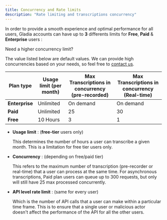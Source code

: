 ```yaml
---
title: Concurrency and Rate limits
description: "Rate limiting and transcriptions concurrency"
---
```


In order to provide a smooth experience and optimal performance for all users, Gladia accounts can have up to **3** differents limits
for **Free**, **Paid** & **Enterprise** users :

<Note>
Need a higher concurrency limit?

The value listed below are default values. We can provide high concurrencies based on your needs, so feel free to
[contact us](https://www.gladia.io/contact).

 </Note>

| Plan type      | Usage limit (per month) | Max Transcriptions in concurrency (pre-recorded) | Max Transcriptions in concurrency (Real-time) |
| -------------- | ----------------------- | ------------------------------------------------ | --------------------------------------------- |
| **Enterprise** | Unlimited               | On demand                                        | On demand                                     |
| **Paid**       | Unlimited               | 25                                               | 30                                            |
| **Free**       | 10 Hours                | 3                                                | 1                                             |

- **Usage limit** : (**free-tier** users only)

  This determines the number of hours a user can transcribe a given month. This is a limitation for free tier users only.

- **Concurrency** : (depending on free/paid tier)

  This refers to the maximum number of transcription (pre-recorder or real-time) that a user can process at the same time.
  For asynchronous transcriptions, Paid plan users can queue up to 300 requests, but only will still have 25 max processed concurrently.

- **API level rate limit** : (same for every user)

  Which is the number of API calls that a user can make within a particular time frame.
  This is to ensure that a single user or malicious actor doesn't affect the performance of the API for all the other users.
